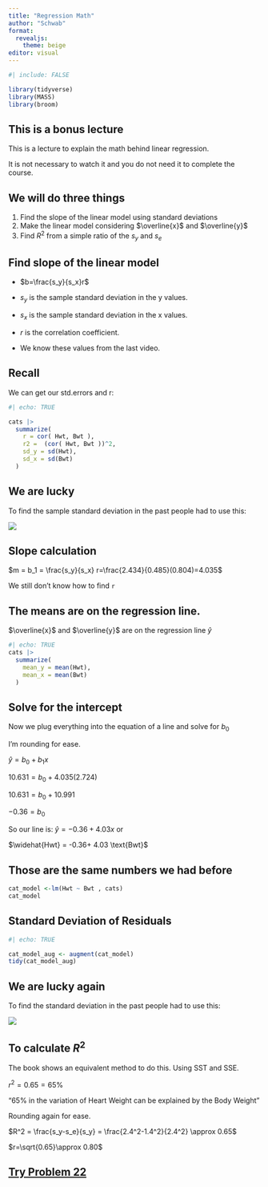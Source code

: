 ```yaml
---
title: "Regression Math"
author: "Schwab"
format: 
  revealjs:
    theme: beige
editor: visual
---
```


```r
#| include: FALSE

library(tidyverse)
library(MASS)
library(broom)
```

## This is a bonus lecture

This is a lecture to explain the math behind linear regression. 

It is not necessary to watch it and you do not need it to complete the course. 

## We will do three things

1.  Find the slope of the linear model using standard deviations
2.  Make the linear model considering $\overline{x}$ and $\overline{y}$
3.  Find $R^2$ from a simple ratio of the $s_y$ and $s_e$

## Find slope of the linear model

::: incremental
-   $b=\frac{s_y}{s_x}r$

-   $s_y$ is the sample standard deviation in the y values.

-   $s_x$ is the sample standard deviation in the x values.

-   $r$ is the correlation coefficient.

-   We know these values from the last video.
:::

## Recall

We can get our std.errors and r:

```r
#| echo: TRUE

cats |>
  summarize(
    r = cor( Hwt, Bwt ),
    r2 =  (cor( Hwt, Bwt ))^2,
    sd_y = sd(Hwt),
    sd_x = sd(Bwt)
  )

```

## We are lucky

To find the sample standard deviation in the past people had to use this:

![](images/sd_equation.png){fig-align="center"}

## Slope calculation

$m = b_1 = \frac{s_y}{s_x} r=\frac{2.434}{0.485}(0.804)=4.035$

We still don't know how to find `r`

## The means are on the regression line.

$\overline{x}$ and $\overline{y}$ are on the regression line $\hat{y}$

```r
#| echo: TRUE
cats |>
  summarize(
    mean_y = mean(Hwt),
    mean_x = mean(Bwt)
  )
```

## Solve for the intercept

Now we plug everything into the equation of a line and solve for $b_0$

I'm rounding for ease.

$\hat{y} = b_0 + b_1 x$

$10.631 = b_0 + 4.035 (2.724)$

$10.631 = b_0 + 10.991$

$- 0.36 = b_0$

So our line is: $\hat{y} = - 0.36 + 4.03 x$ or

$\widehat{Hwt} = -0.36+ 4.03 \text{Bwt}$

## Those are the same numbers we had before

```r
cat_model <-lm(Hwt ~ Bwt , cats)
cat_model

```

## Standard Deviation of Residuals

```r
#| echo: TRUE

cat_model_aug <- augment(cat_model)
tidy(cat_model_aug)
```

## We are lucky again

To find the standard deviation in the past people had to use this:

![](images/sd_equation.png){fig-align="center"}

## To calculate $R^2$

The book shows an equivalent method to do this. Using SST and SSE.

$r^2=0.65=65\%$

"65% in the variation of Heart Weight can be explained by the Body Weight"

Rounding again for ease.

$R^2 = \frac{s_y-s_e}{s_y} = \frac{2.4^2-1.4^2}{2.4^2} \approx 0.65$

$r=\sqrt{0.65}\approx 0.80$

## [Try Problem 22](https://openintro-ims.netlify.app/model-slr#chp7-exercises)
